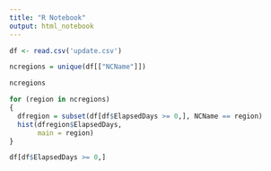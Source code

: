 ```yaml
---
title: "R Notebook"
output: html_notebook
---
```


```r
df <- read.csv('update.csv')
```

```r
ncregions = unique(df[["NCName"]])
```

```r
ncregions
```


```r



for (region in ncregions)
{
  dfregion = subset(df[df$ElapsedDays >= 0,], NCName == region)
  hist(dfregion$ElapsedDays, 
       main = region)
}
```


```r
df[df$ElapsedDays >= 0,]

```


